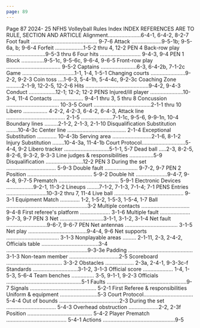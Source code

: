 ```yaml
---
page: 89
---
```


Page 87 2024- 25 NFHS Volleyball Rules Index INDEX REFERENCES ARE TO RULE, SECTION AND ARTICLE Alignment......................6-4-1, 6-4-2, 8-2-7 Foot fault ............................................ 9-7-6 Attack ....................9-5-1b; 9-5-6a, b; 9-6-4 Forfeit ...................1-5-2 thru 4, 12-2 PEN 4 Back-row play ..........................9-5-3 thru 6 Four hits ........................... 9-4-3, 9-4 PEN 1 Block ...............9-5-1c, 9-5-6c, 9-6-4, 9-6-5 Front-row play .................................... 9-5-2 Captains ........................6-3, 6-4-2b, 7-1-2c Game ...................................1-1, 1-4, 1-5-1 Changing courts .......................9-2-2, 9-2-3 Coin toss ....1-6-3, 5-4-1h, 5-4-4c, 9-2-3c Coaching Zone ..........2-1-9, 12-2-5, 12-2-6 Hits ..........................................9-4-2, 9-4-3 Conduct ..................12-1; 12-2; 12-2 PENS Injured/ill player ......................10-3-4, 11-4 Contacts .................... 9-4-1 thru 3, 5 thru 8 Concussion ................................... 10-3-5 Court ......................................2-1-1 thru 10 Libero ................ 4-2-2, 4-2-3, 6-4-2, 6-4-3, Attack line ....................................... 2-1-5 .....................7-1-1c, 9-5-6, 9-9-1n, 10-4 Boundary lines .........2-1-2, 2-1-3, 2-1-10 Disqualification Substitution ........10-4-3c Center line ....................................... 2-1-4 Exceptional Substitution ............. 10-4-3b Serving area ..........................2-1-6, 8-1-2 Injury Substitution ........10-4-3a, 11-4-1b Court Protocol.............................5-4-4, 9-2 Libero tracker ..............................5-1-1, 5-7 Dead ball .....2-3, 8-2-5, 8-2-6, 9-3-2, 9-3-3 Line judges & responsibilities ................5-9 Disqualification .........................12-2 PEN 3 During the set ................................. 5-9-3 Double fault ...................... 9-7-2, 9-7 PEN 2 Position ........................................... 5-9-2 Double hit .....................9-4-7, 9-4-8, 9-7-5 Prematch ........................................ 5-9-1 Electronic Devices ..................9-2-1, 11-3-2 Lineups ........7-1-2, 7-1-3, 7-1-4; 7-1 PENS Entries ...........................10-3-2 thru 7, 11-4 Live ball .............................................. 9-3-1 Equipment Match ............. 1-2, 1-5-2, 1-5-3, 1-5-4, 1-7 Ball ......................................................3-2 Multiple contacts ................................ 9-4-8 First referee's platform .................... 3-1-6 Multiple fault .................... 9-7-3, 9-7 PEN 3 Net .............................3-1-1, 3-1-2, 3-1-4 Net fault ...........................9-6-7, 9-6-7 PEN Net antennas ................................... 3-1-5 Net play .......................................9-4-4, 9-6 Net supports ................................... 3-1-3 Nonplayable areas ......... 2-1-11, 2-3, 2-4-2, Officials table ......................................3-4 ......................................................9-3-3e Padding ........................................... 3-1-3 Non-team member .................................2-5 Scoreboard ..................................... 3-3-2 Obstacles ................... 2-3a, 2-4-1, 9-3-3c-f Standards ..............................3-1-2, 3-1-3 Official score .................... 1-4, 1-5-3, 5-6-4 Team benches ............... 3-5, 9-1-1, 9-2-3 Officials ..................................................5-1 Faults .....................................................9-7 Signals ............................................ 5-2-1 First Referee & responsibilities Uniform & equipment .........................5-3 Court Protocol................................. 5-4-4 Out of bounds ........................................2-3 During the set ................................. 5-4-3 Overhead obstruction ....................2-2, 2-3f Position ........................................... 5-4-2 Player Prematch ........................................ 5-4-1 Actions ................................................9-5